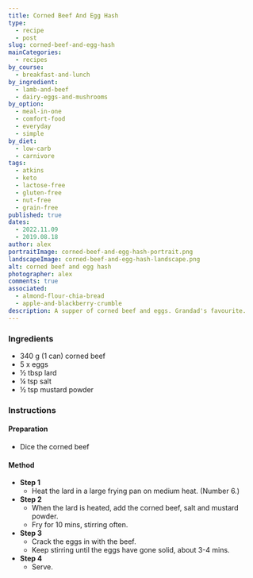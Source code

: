 ```yaml
---
title: Corned Beef And Egg Hash
type:
  - recipe
  - post
slug: corned-beef-and-egg-hash
mainCategories:
  - recipes
by_course:
  - breakfast-and-lunch
by_ingredient:
  - lamb-and-beef
  - dairy-eggs-and-mushrooms
by_option:
  - meal-in-one
  - comfort-food
  - everyday
  - simple
by_diet:
  - low-carb
  - carnivore
tags:
  - atkins
  - keto
  - lactose-free
  - gluten-free
  - nut-free
  - grain-free
published: true
dates:
  - 2022.11.09
  - 2019.08.18
author: alex
portraitImage: corned-beef-and-egg-hash-portrait.png
landscapeImage: corned-beef-and-egg-hash-landscape.png
alt: corned beef and egg hash
photographer: alex
comments: true
associated:
  - almond-flour-chia-bread
  - apple-and-blackberry-crumble
description: A supper of corned beef and eggs. Grandad's favourite.
---
```


<Ingredients>

### Ingredients

- 340 g (1 can) corned beef
- 5 x eggs
- ½ tbsp lard
- ¼ tsp salt
- ½ tsp mustard powder

</Ingredients>

<Instructions>

### Instructions

#### Preparation

- Dice the corned beef

#### Method

- **Step 1**
  - Heat the lard in a large frying pan on medium heat. (Number 6.)
- **Step 2**
  - When the lard is heated, add the corned beef, salt and mustard powder.
  - Fry for 10 mins, stirring often.
- **Step 3**
  - Crack the eggs in with the beef.
  - Keep stirring until the eggs have gone solid, about 3-4 mins.
- **Step 4**
  - Serve.

</Instructions>
